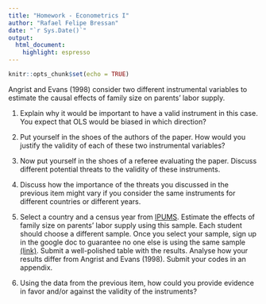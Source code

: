 ```yaml
---
title: "Homework - Econometrics I"
author: "Rafael Felipe Bressan"
date: "`r Sys.Date()`"
output: 
  html_document:
    highlight: espresso
---
```


```r
knitr::opts_chunk$set(echo = TRUE)
```

Angrist and Evans (1998) consider two different instrumental variables to estimate the causal effects of family size on parents’ labor supply.

1. Explain why it would be important to have a valid instrument in this case. You expect that OLS would be biased in which direction?

2. Put yourself in the shoes of the authors of the paper. How would you justify the validity of each of these two instrumental variables?

3. Now put yourself in the shoes of a referee evaluating the paper. Discuss different potential threats to the validity of these instruments.

4. Discuss how the importance of the threats you discussed in the previous item might vary if you consider the same instruments for different countries or different years.

5. Select a country and a census year from [IPUMS](https://international.ipums.org/international/index.shtml). Estimate the effects of family size on parents’ labor supply using this sample. Each student should choose a different sample. Once you select your sample, sign up in the google doc to guarantee no one else is using the same sample [(link)](https://docs.google.com/spreadsheets/d/1tI9acQk0LdPMhXMwQoVlOex1fnxsqmf8-anfytZoZgc/edit?usp=sharing). Submit a well-polished table with the results. Analyse how your results differ from Angrist and Evans (1998). Submit your codes in an appendix.

6. Using the data from the previous item, how could you provide evidence in favor and/or against the validity of the instruments?